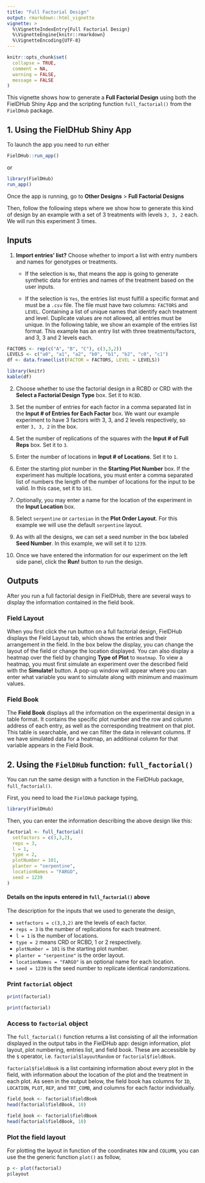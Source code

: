 ```yaml
---
title: "Full Factorial Design"
output: rmarkdown::html_vignette
vignette: >
  %\VignetteIndexEntry{Full Factorial Design}
  %\VignetteEngine{knitr::rmarkdown}
  %\VignetteEncoding{UTF-8}
---
```


```r
knitr::opts_chunk$set(
  collapse = TRUE,
  comment = NA,
  warning = FALSE, 
  message = FALSE
)
```

This vignette shows how to generate a **Full Factorial Design** using both the FielDHub Shiny App and the scripting function `full_factorial()` from the `FielDHub` package.

## 1. Using the FielDHub Shiny App

To launch the app you need to run either

```r
FielDHub::run_app()
```

or

```r
library(FielDHub)
run_app()
```

Once the app is running, go to **Other Designs** > **Full Factorial Designs**

Then, follow the following steps where we show how to generate this kind of design by an example with a set of 3 treatments with levels `3, 3, 2` each. We will run this experiment 3 times.

## Inputs

1. **Import entries' list?** Choose whether to import a list with entry numbers and names for genotypes or treatments.
    * If the selection is `No`, that means the app is going to generate synthetic data for entries and names of the treatment based on the user inputs.

    * If the selection is `Yes`, the entries list must fulfill a specific format and must be a `.csv` file. The file must have two columns: `FACTORS` and `LEVEL`. Containing a list of unique names that identify each treatment and level. Duplicate values are not allowed, all entries must be unique. In the following table, we show an example of the entries list format. This example has an entry list with three treatments/factors, and 3, 3 and 2 levels each.

```r
FACTORS <- rep(c("A", "B", "C"), c(3,3,2))
LEVELS <- c("a0", "a1", "a2", "b0", "b1", "b2", "c0", "c1")
df <- data.frame(list(FACTOR = FACTORS, LEVEL = LEVELS))
```

```r
library(knitr)
kable(df)
```

2. Choose whether to use the factorial design in a RCBD or CRD with the **Select a Factorial Design Type** box. Set it to `RCBD`.

3. Set the number of entries for each factor in a comma separated list in the **Input # of Entries for Each Factor** box. We want our example experiment to have 3 factors with 3, 3, and 2 levels respectively, so enter `3, 3, 2` in the box. 

4. Set the number of replications of the squares with the **Input # of Full Reps** box. Set it to `3`.

5. Enter the number of locations in **Input # of Locations**. Set it to `1`.

6. Enter the starting plot number in the **Starting Plot Number** box. If the experiment has multiple locations, you must enter a comma separated list of numbers the length of the number of locations for the input to be valid. In this case, set it to `101`.

7. Optionally, you may enter a name for the location of the experiment in the **Input Location** box. 

8. Select `serpentine` or `cartesian` in the **Plot Order Layout**. For this example we will use the default `serpentine` layout.

9. As with all the designs, we can set a seed number in the box labeled **Seed Number**. In this example, we will set it to `1239`. 

10. Once we have entered the information for our experiment on the left side panel, click the **Run!** button to run the design. 

## Outputs

After you run a full factorial design in FielDHub, there are several ways to display the information contained in the field book. 

### Field Layout

When you first click the run button on a full factorial design, FielDHub displays the Field Layout tab, which shows the entries and their arrangement in the field. In the box below the display, you can change the layout of the field or change the location displayed. 
You can also display a heatmap over the field by changing **Type of Plot** to `Heatmap`. To view a heatmap, you must first simulate an experiment over the described field with the **Simulate!** button. A pop-up window will appear where you can enter what variable you want to simulate along with minimum and maximum values. 

### Field Book

The **Field Book** displays all the information on the experimental design in a table format. It contains the specific plot number and the row and column address of each entry, as well as the corresponding treatment on that plot. This table is searchable, and we can filter the data in relevant columns. If we have simulated data for a heatmap, an additional column for that variable appears in the Field Book. 

## 2. Using the `FielDHub` function: `full_factorial()`

You can run the same design with a function in the FielDHub package, `full_factorial()`.

First, you need to load the `FielDHub` package typing,

```r
library(FielDHub)
```

Then, you can enter the information describing the above design like this:

```r
factorial <- full_factorial(
  setfactors = c(3,3,2), 
  reps = 3, 
  l = 1, 
  type = 2, 
  plotNumber = 101,
  planter = "serpentine",
  locationNames = "FARGO",
  seed = 1239
)
```

#### Details on the inputs entered in `full_factorial()` above

The description for the inputs that we used to generate the design,

*   `setfactors = c(3,3,2)` are the levels of each factor.
*   `reps = 3` is the number of replications for each treatment.
*   `l = 1` is the number of locations.
*   `type = 2` means CRD or RCBD, 1 or 2 respectively.
*   `plotNumber = 101` is the starting plot number.
*   `planter = "serpentine"` is the order layout.
*   `locationNames = "FARGO"` is an optional name for each location.
*   `seed = 1239` is the seed number to replicate identical randomizations.

### Print `factorial` object

```r
print(factorial)
```

```r
print(factorial)
```

### Access to `factorial` object

The `full_factorial()` function returns a list consisting of all the information displayed in the output tabs in the FielDHub app: design information, plot layout, plot numbering, entries list, and field book. These are accessible by the `$` operator, i.e. `factorial$layoutRandom` or `factorial$fieldBook`. 

`factorial$fieldBook` is a list containing information about every plot in the field, with information about the location of the plot and the treatment in each plot. As seen in the output below, the field book has columns for `ID`, `LOCATION`, `PLOT`, `REP`, and `TRT_COMB`, and columns for each factor individually.


```r
field_book <- factorial$fieldBook
head(factorial$fieldBook, 10)
```

```r
field_book <- factorial$fieldBook
head(factorial$fieldBook, 10)
```

### Plot the field layout

For plotting the layout in function of the coordinates `ROW` and `COLUMN`, you can use the the generic function `plot()` as follow,


```r
p <- plot(factorial)
p$layout
```

<br>
<br>
<br>